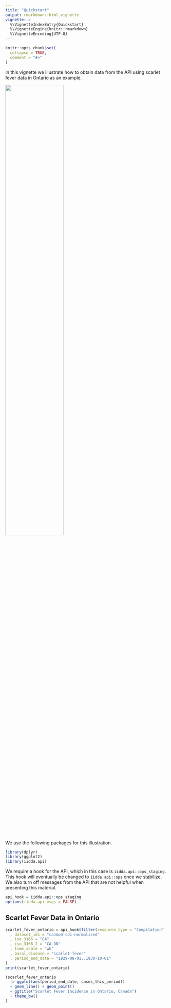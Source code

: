 ```yaml
---
title: "Quickstart"
output: rmarkdown::html_vignette
vignette: >
  %\VignetteIndexEntry{Quickstart}
  %\VignetteEngine{knitr::rmarkdown}
  %\VignetteEncoding{UTF-8}
---
```


```r
knitr::opts_chunk$set(
  collapse = TRUE,
  comment = "#>"
)
```

In this vignette we illustrate how to obtain data from the API using scarlet fever data in Ontario as an example.

![](images/Streptococcus_Pyogenes_(Group_A_Strep)_(52602981880).jpg){width="60%"}

We use the following packages for this illustration.

```r
library(dplyr)
library(ggplot2)
library(iidda.api)
```

We require a hook for the API, which in this case is `iidda.api::ops_staging`. This hook will eventually be changed to `iidda.api::ops` once we stabilize. We also turn off messages from the API that are not helpful when presenting this material.

```r
api_hook = iidda.api::ops_staging
options(iidda_api_msgs = FALSE)
```

## Scarlet Fever Data in Ontario

```r
scarlet_fever_ontario = api_hook$filter(resource_type = "Compilation"
  , dataset_ids = "canmod-cdi-normalized"
  , iso_3166 = "CA"
  , iso_3166_2 = "CA-ON"
  , time_scale = "wk"
  , basal_disease = "scarlet-fever"
  , period_end_date = "1929-08-01..1930-10-01"
)
print(scarlet_fever_ontario)
```

```r
(scarlet_fever_ontario
  |> ggplot(aes(period_end_date, cases_this_period))
  + geom_line() + geom_point()
  + ggtitle("Scarlet Fever Incidence in Ontario, Canada")
  + theme_bw()
)
```
